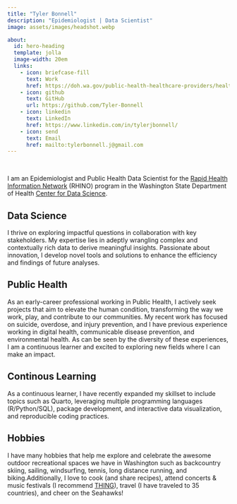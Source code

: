 ```yaml
---
title: "Tyler Bonnell"
description: "Epidemiologist | Data Scientist"
image: assets/images/headshot.webp

about: 
  id: hero-heading
  template: jolla
  image-width: 20em
  links:
    - icon: briefcase-fill
      text: Work
      href: https://doh.wa.gov/public-health-healthcare-providers/healthcare-professions-and-facilities/data-exchange/syndromic-surveillance-rhino
    - icon: github
      text: GitHub
      url: https://github.com/Tyler-Bonnell
    - icon: linkedin
      text: LinkedIn
      href: https://www.linkedin.com/in/tylerjbonnell/
    - icon: send
      text: Email
      href: mailto:tylerbonnell.j@gmail.com
---
```


::: {#hero-heading}
:::

<br>

I am an Epidemiologist and Public Health Data Scientist for the [Rapid Health Information Network](https://doh.wa.gov/public-health-healthcare-providers/healthcare-professions-and-facilities/data-exchange/syndromic-surveillance-rhino) (RHINO) program in the Washington State Department of Health [Center for Data Science](https://doh.wa.gov/about-us/executive-offices/health-and-science/center-data-science). 

::: {.panel-tabset}

## [**Data Science**]{.h2}

I thrive on exploring impactful questions in collaboration with key stakeholders. My expertise lies in adeptly wrangling complex and contextually rich data to derive meaningful insights. Passionate about innovation, I develop novel tools and solutions to enhance the efficiency and findings of future analyses.

## [**Public Health**]{.h2}

As an early-career professional working in Public Health, I actively seek projects that aim to elevate the human condition, transforming the way we work, play, and contribute to our communities. My recent work has focused on suicide, overdose, and injury prevention, and I have previous experience working in digital health, communicable disease prevention, and environmental health. As can be seen by the diversity of these experiences, I am a continuous learner and excited to exploring new fields where I can make an impact.

## [**Continous Learning**]{.h2}

As a continuous learner, I have recently expanded my skillset to include topics such as Quarto, leveraging multiple programming languages (R/Python/SQL), package development, and interactive data visualization, and reproducible coding practices.

## [**Hobbies**]{.h2}

I have many hobbies that help me explore and celebrate the awesome outdoor recreational spaces we have in Washington such as backcountry skiing, sailing, windsurfing, tennis, long distance running, and biking.Additionally, I love to cook (and share recipes), attend concerts & music festivals (I recommend [THING](https://thingnw.org/)), travel (I have traveled to 35 countries), and cheer on the Seahawks!

:::